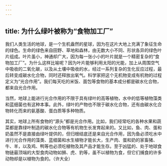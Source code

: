```yaml
---
---
---
```

title: 为什么绿叶被称为“食物加工厂”
---




我们人类生活的地球，是一个生机盎然的星球，因为在这片大地上充满了象征生命的绿色。生命的绿色来自田野、草地和森林，由无数大小不同、形状各异的绿色叶片组成。叶片虽小，神通却广大，因为每一张小小的叶片就是一个精密复杂的“食物加工厂”。为什么这样比喻呢？因为叶片能够利用太阳的光能，加上从周围空气中吸收的二氧化碳，以及从土壤中吸收的水，经过一系列复杂的生化反应过程，最后转变成碳水化合物，同时还释放出氧气。科学家把这个无机物变成有机物的过程定义为“光合作用”。我们每天吃的米饭、面包等食物的基本成分都是碳水化合物，都来自光合作用。

当然，地球上能进行光合作用的不限于具有绿叶的高等植物，水中的低等植物藻类和蓝细菌也有这种本事。此外，绿叶的产物也不限于碳水化合物，还有由碳水化合物转化而来的氨基酸、蛋白质等多种物质。



其实，地球上所有食物的“源头”都是光合作用。比如，我们经常吃的各种水果和蔬菜都是靠绿叶制造的碳水化合物等有机物生长发育起来的。又比如，鱼、肉、蛋和奶虽然不是直接由绿叶提供的，但归根结底还是来自光合作用，因为鱼必须吃水中进行光合作用的藻类、蓝细菌和水生植物才能长大，生产肉、蛋和奶的家畜猪、牛、羊，以及鸡、鸭等也必须吃植物及其产品才能生存。至于凶猛的、处于地球食物链最顶端的大型食肉动物如狮、虎、豹等，虽不以植物为食，但它们捕食的许多动物却是以植物为食的。（许大全）